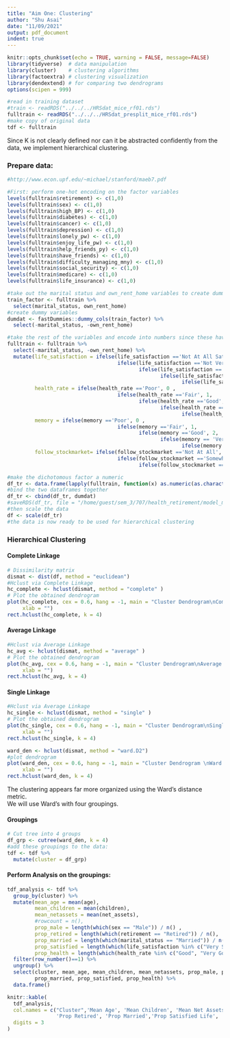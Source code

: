 ```yaml
---
title: "Aim One: Clustering"
author: "Shu Asai"
date: "11/09/2021"
output: pdf_document
indent: true
---
```


```r
knitr::opts_chunk$set(echo = TRUE, warning = FALSE, message=FALSE)
library(tidyverse)  # data manipulation
library(cluster)    # clustering algorithms
library(factoextra) # clustering visualization
library(dendextend) # for comparing two dendrograms
options(scipen = 999)
```

```r
#read in training dataset
#train <- readRDS("../../../HRSdat_mice_rf01.rds")
fulltrain <- readRDS("../../../HRSdat_presplit_mice_rf01.rds")
#make copy of original data
tdf <- fulltrain
```

Since K is not clearly defined nor can it be abstracted confidently from the data, we implement hierarchical clustering.  

### Prepare data:  
```r
#http://www.econ.upf.edu/~michael/stanford/maeb7.pdf

#First: perform one-hot encoding on the factor variables
levels(fulltrain$retirement) <- c(1,0)
levels(fulltrain$sex) <- c(1,0)
levels(fulltrain$high_BP) <- c(1,0)
levels(fulltrain$diabetes) <- c(1,0)
levels(fulltrain$cancer) <- c(1,0)
levels(fulltrain$depression) <- c(1,0)
levels(fulltrain$lonely_pw) <- c(1,0)
levels(fulltrain$enjoy_life_pw) <- c(1,0)
levels(fulltrain$help_friends_py) <- c(1,0)
levels(fulltrain$have_friends) <- c(1,0)
levels(fulltrain$difficulty_managing_mny) <- c(1,0)
levels(fulltrain$social_security) <- c(1,0)
levels(fulltrain$medicare) <- c(1,0)
levels(fulltrain$life_insurance) <- c(1,0)

#take out the marital status and own_rent_home variables to create dummy variables
train_factor <- fulltrain %>% 
  select(marital_status, own_rent_home)
#create dummy variables
dumdat <- fastDummies::dummy_cols(train_factor) %>% 
  select(-marital_status, -own_rent_home)

#take the rest of the variables and encode into numbers since these have natural ordering
fulltrain <- fulltrain %>% 
  select(-marital_status, -own_rent_home) %>% 
  mutate(life_satisfaction = ifelse(life_satisfaction =='Not At All Satisfied', 0 ,
                                    ifelse(life_satisfaction =='Not Very Satisfied', 1, 
                                           ifelse(life_satisfaction =='Somewhat Satisfied', 2, 
                                                  ifelse(life_satisfaction == 'Very Satisfied', 3, 
                                                         ifelse(life_satisfaction =='Completely Satisfied', 4, NA))))), 
         health_rate = ifelse(health_rate =='Poor', 0 ,
                                    ifelse(health_rate =='Fair', 1, 
                                           ifelse(health_rate =='Good', 2, 
                                                  ifelse(health_rate == 'Very Good', 3, 
                                                         ifelse(health_rate =='Excellent', 4, NA))))), 
         memory = ifelse(memory =='Poor', 0 ,
                                    ifelse(memory =='Fair', 1, 
                                           ifelse(memory =='Good', 2, 
                                                  ifelse(memory == 'Very Good', 3, 
                                                         ifelse(memory =='Excellent', 4, NA))))), 
         follow_stockmarket= ifelse(follow_stockmarket =='Not At All', 0 ,
                                    ifelse(follow_stockmarket =='Somewhat Closely', 1, 
                                           ifelse(follow_stockmarket =='Very Closely', 2, NA)))) 

#make the dichotomous factor a numeric 
df_tr <- data.frame(lapply(fulltrain, function(x) as.numeric(as.character(x))))
#bind the two dataframes together
df_tr <- cbind(df_tr, dumdat)
#saveRDS(df_tr, file = "/home/guest/sem_3/707/health_retirement/model_matrix_training.RDS")
#then scale the data
df <- scale(df_tr)
#the data is now ready to be used for hierarchical clustering
```




### Hierarchical Clustering
  
#### Complete Linkage  
```r
# Dissimilarity matrix
dismat <- dist(df, method = "euclidean")
#Hclust via Complete Linkage
hc_complete <- hclust(dismat, method = "complete" )
# Plot the obtained dendrogram
plot(hc_complete, cex = 0.6, hang = -1, main = "Cluster Dendrogram\nComplete Euclidean",
     xlab = "")
rect.hclust(hc_complete, k = 4)
```

#### Average Linkage  
  
```r
#Hclust via Average Linkage
hc_avg <- hclust(dismat, method = "average" )
# Plot the obtained dendrogram
plot(hc_avg, cex = 0.6, hang = -1, main = "Cluster Dendrogram\nAverage Euclidean",
     xlab = "")
rect.hclust(hc_avg, k = 4)
```


#### Single Linkage  
  
```r
#Hclust via Average Linkage
hc_single <- hclust(dismat, method = "single" )
# Plot the obtained dendrogram
plot(hc_single, cex = 0.6, hang = -1, main = "Cluster Dendrogram\nSingle Euclidean",
     xlab = "")
rect.hclust(hc_single, k = 4)
```


```r
ward_den <- hclust(dismat, method = "ward.D2")
#plot dendrogram 
plot(ward_den, cex = 0.6, hang = -1, main = "Cluster Dendrogram \nWard's k=4",
     xlab = "")
rect.hclust(ward_den, k = 4)
```



The clustering appears far more organized using the Ward's distance metric.  
We will use Ward's with four groupings.  

#### Groupings   
```r
# Cut tree into 4 groups
df_grp <- cutree(ward_den, k = 4)
#add these groupings to the data: 
tdf <- tdf %>% 
  mutate(cluster = df_grp)
```

#### Perform Analysis on the groupings:  
```r
tdf_analysis <- tdf %>% 
  group_by(cluster) %>%
  mutate(mean_age = mean(age), 
         mean_children = mean(children), 
         mean_netassets = mean(net_assets), 
         #rowcount = n(),
         prop_male = length(which(sex == "Male")) / n() , 
         prop_retired = length(which(retirement == "Retired")) / n(),
         prop_married = length(which(marital_status == "Married")) / n(),
         prop_satisfied = length(which(life_satisfaction %in% c("Very Satisfied", "Completely Satisfied"))) / n(),
         prop_health = length(which(health_rate %in% c("Good", "Very Good", "Excellent"))) / n()) %>%
  filter(row_number()==1) %>% 
  ungroup() %>% 
  select(cluster, mean_age, mean_children, mean_netassets, prop_male, prop_retired, 
         prop_married, prop_satisfied, prop_health) %>% 
  data.frame()

knitr::kable(
  tdf_analysis,
  col.names = c("Cluster",'Mean Age', 'Mean Children', 'Mean Net Assets', 'Prop Male',
                'Prop Retired', 'Prop Married','Prop Satisfied Life', 'Prop Good Health'),
  digits = 3
)
``` 

